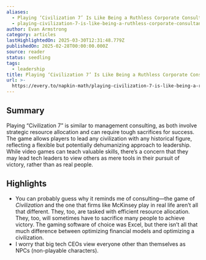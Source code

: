 ```yaml
---
aliases:
  - Playing ‘Civilization 7’ Is Like Being a Ruthless Corporate Consultant
  - playing-civilization-7-is-like-being-a-ruthless-corporate-consultant
author: Evan Armstrong
category: articles
lastHighlightedOn: 2025-03-30T12:31:48.779Z
publishedOn: 2025-02-28T00:00:00.000Z
source: reader
status: seedling
tags:
  - leadership
title: Playing ‘Civilization 7’ Is Like Being a Ruthless Corporate Consultant
url: >-
  https://every.to/napkin-math/playing-civilization-7-is-like-being-a-ruthless-corporate-consultant
---
```

## Summary

Playing “Civilization 7” is similar to management consulting, as both involve strategic resource allocation and can require tough sacrifices for success. The game allows players to lead any civilization with any historical figure, reflecting a flexible but potentially dehumanizing approach to leadership. While video games can teach valuable skills, there’s a concern that they may lead tech leaders to view others as mere tools in their pursuit of victory, rather than as real people.

## Highlights

- You can probably guess why it reminds me of consulting—the game of _Civilization_ and the one that firms like McKinsey play in real life aren’t all that different. They, too, are tasked with efficient resource allocation. They, too, will sometimes have to sacrifice many people to achieve victory. The gaming software of choice was Excel, but there isn’t all that much difference between optimizing financial models and optimizing a civilization.
- I worry that big tech CEOs view everyone other than themselves as NPCs (non-playable characters).
